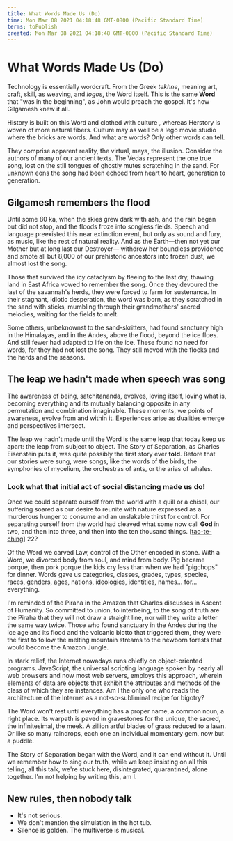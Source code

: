 ```yaml
---
title: What Words Made Us (Do)
time: Mon Mar 08 2021 04:18:48 GMT-0800 (Pacific Standard Time)
terms: toPublish
created: Mon Mar 08 2021 04:18:48 GMT-0800 (Pacific Standard Time)
---
```


# What Words Made Us (Do)

Technology is essentially wordcraft. From the Greek _tekhne_, meaning art, craft, skill, as weaving, and _logos_, the Word itself. This is the same **Word** that "was in the beginning", as John would preach the gospel. It's how Gilgamesh knew it all.

History is built on this Word and clothed with culture , whereas Herstory is woven of more natural fibers. Culture may as well be a lego movie studio where the bricks are words. And what are words? Only other words can tell.

They comprise apparent reality, the virtual, maya, the illusion. Consider the authors of many of our ancient texts. The Vedas represent the one true song, lost on the still tongues of ghostly mutes scratching in the sand. For unknown eons the song had been echoed from heart to heart, generation to generation.

## Gilgamesh remembers the flood

Until some 80 ka, when the skies grew dark with ash, and the rain began but did not stop, and the floods froze into songless fields. Speech and language preexisted this near extinction event, but only as sound and fury, as music, like the rest of natural reality. And as the Earth—then not yet our Mother but at long last our Destroyer— withdrew her boundless providence and smote all but 8,000 of our prehistoric ancestors into frozen dust, we almost lost the song.

Those that survived the icy cataclysm by fleeing to the last dry, thawing land in East Africa vowed to remember the song. Once they devoured the last of the savannah's herds, they were forced to farm for sustenance. In their stagnant, idiotic desperation, the word was born, as they scratched in the sand with sticks, mumbling through their grandmothers' sacred melodies, waiting for the fields to melt.

Some others, unbeknownst to the sand-skritters, had found sanctuary high in the Himalayas, and in the Andes, above the flood, beyond the ice floes. And still fewer had adapted to life on the ice. These found no need for words, for they had not lost the song. They still moved with the flocks and the herds and the seasons.

## The leap we hadn't made when speech was song

The awareness of being, satchitananda, evolves, loving itself, loving what is, becoming everything and its mutually balancing opposite in any permutation and combination imaginable. These moments, we points of awareness, evolve from and within it. Experiences arise as dualities emerge and perspectives intersect.

The leap we hadn't made until the Word is the same leap that today keep us apart: the leap from subject to object. The Story of Separation, as Charles Eisenstein puts it, was quite possibly the first story ever **told**. Before that our stories were sung, were songs, like the words of the birds, the symphonies of mycelium, the orchestras of ants, or the arias of whales.

### Look what that initial act of social distancing made us do!

Once we could separate ourself from the world with a quill or a chisel, our suffering soared as our desire to reunite with nature expressed as a murderous hunger to consume and an unslakable thirst for control. For separating ourself from the world had cleaved what some now call **God** in two, and then into three, and then into the ten thousand things. [[tao-te-ching]] 22?

Of the Word we carved Law, control of the Other encoded in stone. With a Word, we divorced body from soul, and mind from body. Pig became porque, then pork porque the kids cry less than when we had "pigchops" for dinner. Words gave us categories, classes, grades, types, species, races, genders, ages, nations, ideologies, identities, names… for… everything.

I'm reminded of the Piraha in the Amazon that Charles discusses in Ascent of Humanity. So committed to union, to interbeing, to the song of truth are the Piraha that they will not draw a straight line, nor will they write a letter the same way twice. Those who found sanctuary in the Andes during the ice age and its flood and the volcanic blotto that triggered them, they were the first to follow the melting mountain streams to the newborn forests that would become the Amazon Jungle.

In stark relief, the Internet nowadays runs chiefly on object-oriented programs. JavaScript, the universal scripting language spoken by nearly all web browsers and now most web servers, employs this approach, wherein elements of data are objects that exhibit the attributes and methods of the class of which they are instances. Am I the only one who reads the architecture of the Internet as a not-so-subliminal recipe for bigotry?

The Word won't rest until everything has a proper name, a common noun, a right place. Its warpath is paved in gravestones for the unique, the sacred, the infinitesimal, the meek. A zillion artful blades of grass reduced to a lawn. Or like so many raindrops, each one an individual momentary gem, now but a puddle.

The Story of Separation began with the Word, and it can end without it. Until we remember how to sing our truth, while we keep insisting on all this telling, all this talk, we're stuck here, disintegrated, quarantined, alone together. I'm not helping by writing this, am I.

## New rules, then nobody talk

- It's not serious.
- We don't mention the simulation in the hot tub.
- Silence is golden. The multiverse is musical.

[//begin]: # 'Autogenerated link references for markdown compatibility'
[tao-te-ching]: ../remember/tao-te-ching 'Tao Te Ching'
[//end]: # 'Autogenerated link references'
